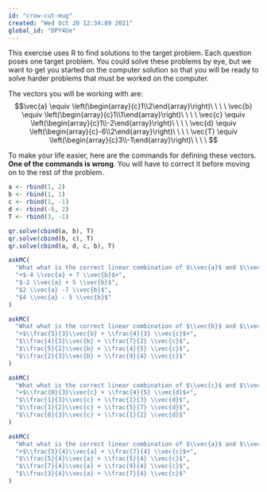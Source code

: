 ```yaml
---
id: "crow-cut-mug"
created: "Wed Oct 20 12:34:09 2021"
global_id: "DPY4Ue"
---
```


This exercise uses R to find solutions to the target problem. Each question poses one target problem. You could solve these problems by eye, but we want to get you started on the computer solution so that you will be ready to solve harder problems that must be worked on the computer.

The vectors you will be working with are:
$$\vec{a} \equiv \left(\begin{array}{c}1\\2\end{array}\right)\ \ \ \ \vec{b}  \equiv \left(\begin{array}{c}1\\1\end{array}\right)\ \ \ \ \vec{c}  \equiv \left(\begin{array}{c}1\\-2\end{array}\right)\ \ \ \ \vec{d}  \equiv \left(\begin{array}{c}-6\\2\end{array}\right)\ \ \ \ \vec{T}  \equiv \left(\begin{array}{c}3\\-1\end{array}\right)\ \ \ \ $$

To make your life easier, here are the commands for defining these vectors. **One of the commands is wrong**. You will have to correct it before moving on to the rest of the problem. 

```r
a <- rbind(1, 2)
b <- rbind(1, 1)
c <- rbind(1, -1)
d <- rbind(-6, 2)
T <- rbind(3, -1)
```


```r
qr.solve(cbind(a, b), T)
qr.solve(cbind(b, c), T)
qr.solve(cbind(a, d, c, b), T)
```

```r
askMC(
  "What what is the correct linear combination of $\\vec{a}$ and $\\vec{b}$ to reach the target $\vec{T}?",
  "+$-4 \\vec{a} + 7 \\vec{b}$+",
  "$-2 \\vec{a} + 5 \\vec{b}$",
  "$2 \\vec{a} -7 \\vec{b}$",
  "$4 \\vec{a} - 5 \\vec{b}$"
)
```

```r
askMC(
  "What what is the correct linear combination of $\\vec{b}$ and $\\vec{c}$ to reach the target $\vec{T}?",
  "+$\\frac{5}{3}\\vec{b} + \\frac{4}{3} \\vec{c}$+",
  "$\\frac{4}{3}\\vec{b} + \\frac{7}{2} \\vec{c}$",
  "$\\frac{5}{2}\\vec{b} + \\frac{4}{5} \\vec{c}$",
  "$\\frac{2}{3}\\vec{b} + \\frac{9}{4} \\vec{c}$"
)
```

```r
askMC(
  "What what is the correct linear combination of $\\vec{c}$ and $\\vec{d}$ to reach the target $\vec{T}?",
  "+$\\frac{0}{3}\\vec{c} + \\frac{4}{5} \\vec{d}$+",
  "$\\frac{1}{3}\\vec{c} + \\frac{1}{3} \\vec{d}$",
  "$\\frac{1}{2}\\vec{c} + \\frac{5}{7} \\vec{d}$",
  "$\\frac{0}{3}\\vec{c} + \\frac{1}{2} \\vec{d}$"
)
```

```r
askMC(
  "What what is the correct linear combination of $\\vec{a}$ and $\\vec{c}$ to reach the target $\vec{T}?",
  "+$\\frac{5}{4}\\vec{a} + \\frac{7}{4} \\vec{c}$+",
  "$\\frac{5}{4}\\vec{a} + \\frac{5}{4} \\vec{c}$",
  "$\\frac{7}{4}\\vec{a} + \\frac{9}{4} \\vec{c}$",
  "$\\frac{3}{4}\\vec{a} + \\frac{7}{4} \\vec{c}$"
)
```
